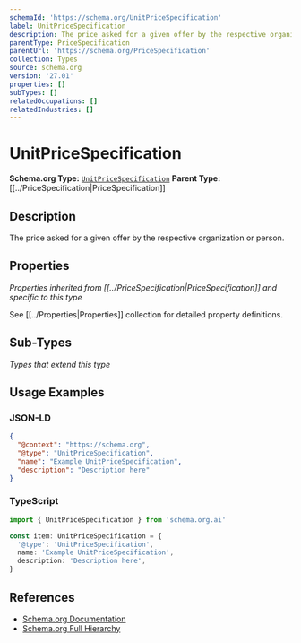 ```yaml
---
schemaId: 'https://schema.org/UnitPriceSpecification'
label: UnitPriceSpecification
description: The price asked for a given offer by the respective organization or person.
parentType: PriceSpecification
parentUrl: 'https://schema.org/PriceSpecification'
collection: Types
source: schema.org
version: '27.01'
properties: []
subTypes: []
relatedOccupations: []
relatedIndustries: []
---
```

# UnitPriceSpecification

**Schema.org Type:** [`UnitPriceSpecification`](https://schema.org/UnitPriceSpecification)
**Parent Type:** [[../PriceSpecification|PriceSpecification]]

## Description

The price asked for a given offer by the respective organization or person.

## Properties

*Properties inherited from [[../PriceSpecification|PriceSpecification]] and specific to this type*

See [[../Properties|Properties]] collection for detailed property definitions.

## Sub-Types

*Types that extend this type*

## Usage Examples

### JSON-LD

```json
{
  "@context": "https://schema.org",
  "@type": "UnitPriceSpecification",
  "name": "Example UnitPriceSpecification",
  "description": "Description here"
}
```

### TypeScript

```typescript
import { UnitPriceSpecification } from 'schema.org.ai'

const item: UnitPriceSpecification = {
  '@type': 'UnitPriceSpecification',
  name: 'Example UnitPriceSpecification',
  description: 'Description here',
}
```

## References

- [Schema.org Documentation](https://schema.org/UnitPriceSpecification)
- [Schema.org Full Hierarchy](https://schema.org/docs/full.html)
